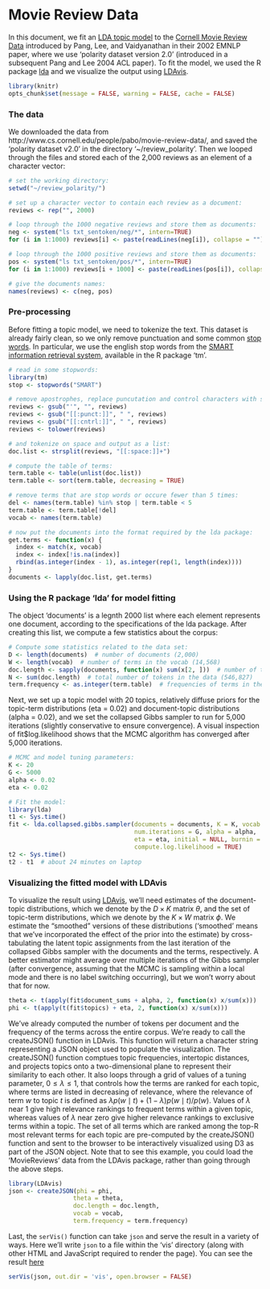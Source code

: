 Movie Review Data
========================================================

In this document, we fit an <a href='http://en.wikipedia.org/wiki/Latent_Dirichlet_allocation' target='_blank'>LDA topic model</a> to the <a href='http://www.cs.cornell.edu/people/pabo/movie-review-data/' target='_blank'>Cornell Movie Review Data</a> introduced by Pang, Lee, and Vaidyanathan in their 2002 EMNLP paper, where we use 'polarity dataset version 2.0' (introduced in a subsequent Pang and Lee 2004 ACL paper). To fit the model, we used the R package <a href='http://cran.r-project.org/web/packages/lda/' target='_blank'>lda</a> and we visualize the output using <a href='https://github.com/cpsievert/LDAvis' target='_blank'>LDAvis</a>.

```r
library(knitr)
opts_chunk$set(message = FALSE, warning = FALSE, cache = FALSE)
```

### The data
We downloaded the data from http://www.cs.cornell.edu/people/pabo/movie-review-data/, and saved the 'polarity dataset v2.0' in the directory '~/review_polarity'. Then we looped through the files and stored each of the 2,000 reviews as an element of a character vector:
```r
# set the working directory:
setwd("~/review_polarity/")

# set up a character vector to contain each review as a document:
reviews <- rep("", 2000)

# loop through the 1000 negative reviews and store them as documents:
neg <- system("ls txt_sentoken/neg/*", intern=TRUE)
for (i in 1:1000) reviews[i] <- paste(readLines(neg[i]), collapse = "")

# loop through the 1000 positive reviews and store them as documents:
pos <- system("ls txt_sentoken/pos/*", intern=TRUE)
for (i in 1:1000) reviews[i + 1000] <- paste(readLines(pos[i]), collapse = "")

# give the documents names:
names(reviews) <- c(neg, pos)
```

### Pre-processing
Before fitting a topic model, we need to tokenize the text. This dataset is already fairly clean, so we only remove punctuation and some common <a href='http://en.wikipedia.org/wiki/Stop_words' target='_blank'>stop words</a>. In particular, we use the english stop words from the <a href='http://en.wikipedia.org/wiki/SMART_Information_Retrieval_System' target= '_blank'>SMART information retrieval system</a>, available in the R package 'tm'.

```r
# read in some stopwords:
library(tm)
stop <- stopwords("SMART")

# remove apostrophes, replace puncutation and control characters with space, then lowercase:
reviews <- gsub("'", "", reviews)
reviews <- gsub("[[:punct:]]", " ", reviews)
reviews <- gsub("[[:cntrl:]]", " ", reviews)
reviews <- tolower(reviews)

# and tokenize on space and output as a list:
doc.list <- strsplit(reviews, "[[:space:]]+")

# compute the table of terms:
term.table <- table(unlist(doc.list))
term.table <- sort(term.table, decreasing = TRUE)

# remove terms that are stop words or occure fewer than 5 times:
del <- names(term.table) %in% stop | term.table < 5
term.table <- term.table[!del]
vocab <- names(term.table)

# now put the documents into the format required by the lda package:
get.terms <- function(x) {
  index <- match(x, vocab)
  index <- index[!is.na(index)]
  rbind(as.integer(index - 1), as.integer(rep(1, length(index))))
}
documents <- lapply(doc.list, get.terms)
```

### Using the R package 'lda' for model fitting
The object 'documents' is a legnth 2000 list where each element represents one document, according to the specifications of the lda package. After creating this list, we compute a few statistics about the corpus:

```r
# Compute some statistics related to the data set:
D <- length(documents)  # number of documents (2,000)
W <- length(vocab)  # number of terms in the vocab (14,568)
doc.length <- sapply(documents, function(x) sum(x[2, ]))  # number of tokens per document [269,  97, 208, 210, 297, ...]
N <- sum(doc.length)  # total number of tokens in the data (546,827)
term.frequency <- as.integer(term.table)  # frequencies of terms in the corpus [8939, 5544, 2411, 2410, 2143, ...]
```

Next, we set up a topic model with 20 topics, relatively diffuse priors for the topic-term distributions (eta = 0.02) and document-topic distributions (alpha  = 0.02), and we set the collapsed Gibbs sampler to run for 5,000 iterations (slightly conservative to ensure convergence). A visual inspection of fit$log.likelihood shows that the MCMC algorithm has converged after 5,000 iterations.

```r
# MCMC and model tuning parameters:
K <- 20
G <- 5000
alpha <- 0.02
eta <- 0.02

# Fit the model:
library(lda)
t1 <- Sys.time()
fit <- lda.collapsed.gibbs.sampler(documents = documents, K = K, vocab = vocab, 
                                   num.iterations = G, alpha = alpha, 
                                   eta = eta, initial = NULL, burnin = 0,
                                   compute.log.likelihood = TRUE)
t2 <- Sys.time()
t2 - t1  # about 24 minutes on laptop
```

### Visualizing the fitted model with LDAvis
To visualize the result using [LDAvis](https://github.com/cpsievert/LDAvis/), we'll need estimates of the document-topic distributions, which we denote by the $D \times K$ matrix $\theta$, and the set of topic-term distributions, which we denote by the $K \times W$ matrix $\phi$. We estimate the "smoothed" versions of these distributions ('smoothed' means that we've incorporated the effect of the prior into the estimate) by cross-tabulating the latent topic assignments from the last iteration of the collapsed Gibbs sampler with the documents and the terms, respectively. A better estimator might average over multiple iterations of the Gibbs sampler (after convergence, assuming that the MCMC is sampling within a local mode and there is no label switching occurring), but we won't worry about that for now.

```r
theta <- t(apply(fit$document_sums + alpha, 2, function(x) x/sum(x)))
phi <- t(apply(t(fit$topics) + eta, 2, function(x) x/sum(x)))
```

We've already computed the number of tokens per document and the frequency of the terms across the entire corpus. We're ready to call the createJSON() function in LDAvis. This function will return a character string representing a JSON object used to populate the visualization. The createJSON() function comptues topic frequencies, intertopic distances, and projects topics onto a two-dimensional plane to represent their similarity to each other. It also loops through a grid of values of a tuning parameter, $0 \leq \lambda \leq 1$, that controls how the terms are ranked for each topic, where terms are listed in decreasing of relevance, where the relevance of term $w$ to topic $t$ is defined as $\lambda p(w \mid t) + (1 - \lambda) p(w \mid t)/p(w)$. Values of $\lambda$ near 1 give high relevance rankings to frequent terms within a given topic, whereas values of $\lambda$ near zero give higher relevance rankings to exclusive terms within a topic. The set of all terms which are ranked among the top-R most relevant terms for each topic are pre-computed by the createJSON() function and sent to the browser to be interactively visualized using D3 as part of the JSON object. Note that to see this example, you could load the 'MovieReviews' data from the LDAvis package, rather than going through the above steps.

```r
library(LDAvis)
json <- createJSON(phi = phi, 
                  theta = theta, 
                  doc.length = doc.length, 
                  vocab = vocab, 
                  term.frequency = term.frequency)
```

Last, the `serVis()` function can take `json` and serve the result in a variety of ways. Here we'll write `json` to a file within the 'vis' directory (along with other HTML and JavaScript required to render the page). You can see the result [here](http://cpsievert.github.io/LDAvis/reviews/vis)

```r
serVis(json, out.dir = 'vis', open.browser = FALSE)
```


